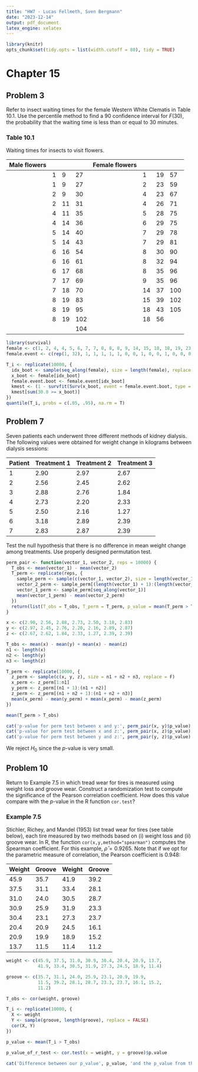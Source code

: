 ```yaml
---
title: "HW7 - Lucas Fellmeth, Sven Bergmann"
date: "2023-12-14"
output: pdf_document
latex_engine: xelatex
---
```


```r
library(knitr)
opts_chunk$set(tidy.opts = list(width.cutoff = 80), tidy = TRUE)
```
# Chapter 15

## Problem 3

Refer to insect waiting times for the female Western White Clematis
in Table 10.1. Use the percentile method to find a $90%$ confidence interval
for $F(30$), the probability that the waiting time is less than or equal
to $30$ minutes.

### Table 10.1
Waiting times for insects to visit flowers.

| Male  flowers |   |    |     | Female  flowers |    |    |     |
|---------------|---|----|-----|-----------------|----|----|-----|
|               | 1 | 9  | 27  |                 | 1  | 19 | 57  |
|               | 1 | 9  | 27  |                 | 2  | 23 | 59  |
|               | 2 | 9  | 30  |                 | 4  | 23 | 67  |
|               | 2 | 11 | 31  |                 | 4  | 26 | 71  |
|               | 4 | 11 | 35  |                 | 5  | 28 | 75  |
|               | 4 | 14 | 36  |                 | 6  | 29 | 75  |
|               | 5 | 14 | 40  |                 | 7  | 29 | 78  |
|               | 5 | 14 | 43  |                 | 7  | 29 | 81  |
|               | 6 | 16 | 54  |                 | 8  | 30 | 90  |
|               | 6 | 16 | 61  |                 | 8  | 32 | 94  |
|               | 6 | 17 | 68  |                 | 8  | 35 | 96  |
|               | 7 | 17 | 69  |                 | 9  | 35 | 96  |
|               | 7 | 18 | 70  |                 | 14 | 37 | 100 |
|               | 8 | 19 | 83  |                 | 15 | 39 | 102 |
|               | 8 | 19 | 95  |                 | 18 | 43 | 105 |
|               | 8 | 19 | 102 |                 | 18 | 56 |     |
|               |   |    | 104 |                 |    |    |     |

```r
library(survival)
female <- c(1, 2, 4, 4, 5, 6, 7, 7, 8, 8, 8, 9, 14, 15, 18, 18, 19, 23, 23, 26, 28, 29, 29, 29, 30, 32, 35, 35, 37, 39, 43, 56, 57, 59, 67, 71, 75, 75, 78, 81, 90, 94, 96, 96, 100, 102, 105)
female.event <- c(rep(1, 32), 1, 1, 1, 1, 1, 0, 0, 1, 0, 0, 1, 0, 0, 0, 0)

T_i <- replicate(10000, {
  idx_boot <- sample(seq_along(female), size = length(female), replace = T)
  x_boot <- female[idx_boot]
  female.event.boot <- female.event[idx_boot]
  kmest <- (1 - survfit(Surv(x_boot, event = female.event.boot, type = "right") ~ 1, type = "kaplan-meier")$surv)
  kmest[sum(30.0 >= x_boot)]
})
quantile(T_i, probs = c(.05, .95), na.rm = T)
```
## Problem 7

Seven patients each underwent three different methods of kidney dialysis.
The following values were obtained for weight change in kilograms
between dialysis sessions:

| Patient | Treatment 1 | Treatment 2 | Treatment 3 |
|---------|-------------|-------------|-------------|
| 1       | 2.90        | 2.97        | 2.67        |
| 2       | 2.56        | 2.45        | 2.62        |
| 3       | 2.88        | 2.76        | 1.84        |
| 4       | 2.73        | 2.20        | 2.33        |
| 5       | 2.50        | 2.16        | 1.27        |
| 6       | 3.18        | 2.89        | 2.39        |
| 7       | 2.83        | 2.87        | 2.39        |

Test the null hypothesis that there is no difference in mean weight change
among treatments. Use properly designed permutation test.
```r
perm_pair <- function(vector_1, vector_2, reps = 10000) {
  T_obs <- mean(vector_1) - mean(vector_2)
  T_perm <- replicate(reps, {
    sample_perm <- sample(c(vector_1, vector_2), size = length(vector_1) + length(vector_2), replace = F)
    vector_2_perm <- sample_perm[(length(vector_1) + 1):(length(vector_1) + length(vector_2))]
    vector_1_perm <- sample_perm[seq_along(vector_1)]
    mean(vector_1_perm) - mean(vector_2_perm)
  })
  return(list(T_obs = T_obs, T_perm = T_perm, p_value = mean(T_perm > T_obs)))
}
```

```r
x <- c(2.90, 2.56, 2.88, 2.73, 2.50, 3.18, 2.83)
y <- c(2.97, 2.45, 2.76, 2.20, 2.16, 2.89, 2.87)
z <- c(2.67, 2.62, 1.84, 2.33, 1.27, 2.39, 2.39)

T_obs <- mean(x) - mean(y) + mean(x) - mean(z)
n1 <- length(x)
n2 <- length(y)
n3 <- length(z)

T_perm <- replicate(10000, {
  z_perm <- sample(c(x, y, z), size = n1 + n2 + n3, replace = F)
  x_perm <- z_perm[1:n1]
  y_perm <- z_perm[(n1 + 1):(n1 + n2)]
  z_perm <- z_perm[(n1 + n2 + 1):(n1 + n2 + n3)]
  mean(x_perm) - mean(y_perm) + mean(x_perm) - mean(z_perm)
})

mean(T_perm > T_obs)
```
```r
cat('p-value for perm test between x and y:', perm_pair(x, y)$p_value)
cat('p-value for perm test between x and z:', perm_pair(x, z)$p_value)
cat('p-value for perm test between y and z:', perm_pair(y, z)$p_value)
```
We reject $H_0$ since the $p$-value is very small.

## Problem 10

Return to Example 7.5 in which tread wear for tires is measured using weight loss and groove wear.
Construct a randomization test to compute the significance of the Pearson correlation coefficient.
How does this value compare with the $p$-value in the R function `cor.test`?


### Example 7.5
Stichler, Richey, and Mandel (1953) list tread wear for tires (see table below), each tire measured by two methods based on (i) weight loss and (ii) groove wear.
In R, the function `cor(x,y,method="spearman")` computes the Spearman coefficient.
For this example, $\hat{\rho} = 0.9265$.
Note that if we opt for the parametric measure of correlation, the Pearson coefficient is 0.948:

| Weight | Groove | Weight | Groove |
|--------|--------|--------|--------|
| 45.9   | 35.7   | 41.9   | 39.2   |
| 37.5   | 31.1   | 33.4   | 28.1   |
| 31.0   | 24.0   | 30.5   | 28.7   |
| 30.9   | 25.9   | 31.9   | 23.3   |
| 30.4   | 23.1   | 27.3   | 23.7   |
| 20.4   | 20.9   | 24.5   | 16.1   |
| 20.9   | 19.9   | 18.9   | 15.2   |
| 13.7   | 11.5   | 11.4   | 11.2   |

```r
weight <- c(45.9, 37.5, 31.0, 30.9, 30.4, 20.4, 20.9, 13.7,
            41.9, 33.4, 30.5, 31.9, 27.3, 24.5, 18.9, 11.4)

groove <- c(35.7, 31.1, 24.0, 25.9, 23.1, 20.9, 19.9,
            11.5, 39.2, 28.1, 28.7, 23.3, 23.7, 16.1, 15.2,
            11.2)

T_obs <- cor(weight, groove)

T_i <- replicate(10000, {
  X <- weight
  Y <- sample(groove, length(groove), replace = FALSE)
  cor(X, Y)
})

p_value <- mean(T_i > T_obs)

p_value_of_r_test <- cor.test(x = weight, y = groove)$p.value

cat('Difference between our p_value', p_value, 'and the p_value from the test in R', p_value_of_r_test, ':', abs(p_value - p_value_of_r_test))
```